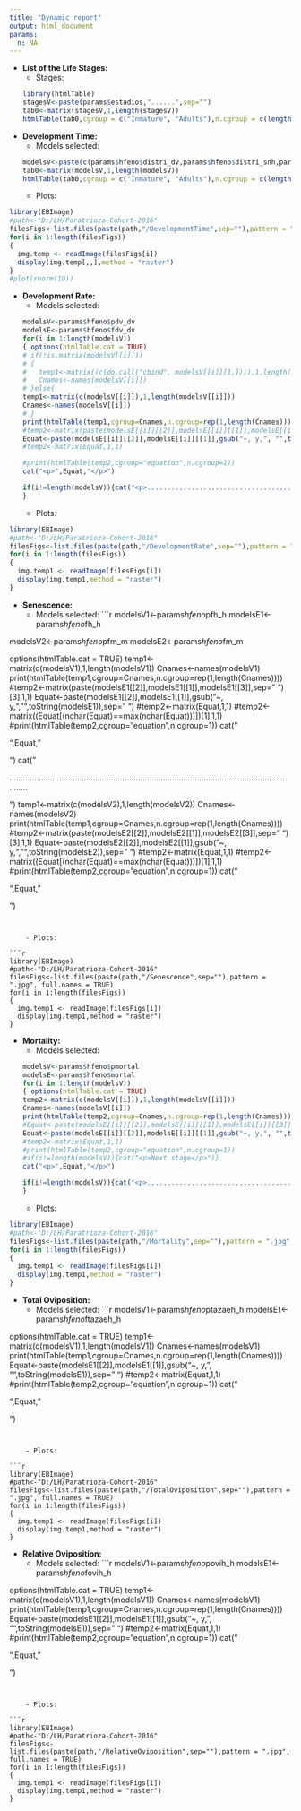 ---
title: "Dynamic report"
output: html_document
params:
  n: NA
---
* __List of the Life Stages:__
    + Stages:
    ```{r html_table1, results='asis', echo=FALSE, message=FALSE}
library(htmlTable)
stagesV<-paste(params$estadios,"......",sep="")
tab0<-matrix(stagesV,1,length(stagesV))
htmlTable(tab0,cgroup = c("Inmature", "Adults"),n.cgroup = c(length(stagesV)-2,2))
```


* __Development Time:__
    + Models selected:
    ```{r html_table2, results='asis', echo=FALSE, message=FALSE}
modelsV<-paste(c(params$hfeno$distri_dv,params$hfeno$distri_snh,params$hfeno$distri_snm),"......",sep="")
tab0<-matrix(modelsV,1,length(modelsV))
htmlTable(tab0,cgroup = c("Inmature", "Adults"),n.cgroup = c(length(modelsV)-2,2))
```
    
    
    - Plots:
    
```{r, echo=FALSE, message=FALSE}
library(EBImage)
#path<-"D:/LH/Paratrioza-Cohort-2016"
filesFigs<-list.files(paste(path,"/DevelopmentTime",sep=""),pattern = ".jpg", full.names = TRUE)
for(i in 1:length(filesFigs))
{
  img.temp <- readImage(filesFigs[i])
  display(img.temp[,,],method = "raster")
}
#plot(rnorm(10))
```


* __Development Rate:__
    + Models selected:
    ```{r html_table3, results='asis', echo=FALSE, message=FALSE, useViewer = FALSE}
modelsV<-params$hfeno$pdv_dv
modelsE<-params$hfeno$fdv_dv
for(i in 1:length(modelsV))
{ options(htmlTable.cat = TRUE)
  # if(!is.matrix(modelsV[[i]]))
  # {
  #   temp1<-matrix((c(do.call("cbind", modelsV[[i]][1,]))),1,length(modelsV[[i]]))
  #   Cnames<-names(modelsV[[i]])
  # }else{
    temp1<-matrix(c(modelsV[[i]]),1,length(modelsV[[i]]))
    Cnames<-names(modelsV[[i]])
  # }
  print(htmlTable(temp1,cgroup=Cnames,n.cgroup=rep(1,length(Cnames))))
  #temp2<-matrix(paste(modelsE[[i]][[2]],modelsE[[i]][[1]],modelsE[[i]][[3]],sep=" ")[3],1,1)
  Equat<-paste(modelsE[[i]][[2]],modelsE[[i]][[1]],gsub("~, y,", "",toString(modelsE[[i]])),sep=" ")
  #temp2<-matrix(Equat,1,1)

  #print(htmlTable(temp2,cgroup="equation",n.cgroup=1))
  cat("<p>",Equat,"</p>")

  if(i!=length(modelsV)){cat("<p>...................................................................................................................................</p>")}
}
```
    
    
    - Plots:
    
```{r, echo=FALSE, message=FALSE}
library(EBImage)
#path<-"D:/LH/Paratrioza-Cohort-2016"
filesFigs<-list.files(paste(path,"/DevelopmentRate",sep=""),pattern = ".jpg", full.names = TRUE)
for(i in 1:length(filesFigs))
{
  img.temp1 <- readImage(filesFigs[i])
  display(img.temp1,method = "raster")
}
```


* __Senescence:__
    + Models selected:
    ```{r html_table4, results='asis', echo=FALSE, message=FALSE, useViewer = FALSE}
modelsV1<-params$hfeno$pfh_h
modelsE1<-params$hfeno$fh_h

modelsV2<-params$hfeno$pfm_m
modelsE2<-params$hfeno$fm_m

options(htmlTable.cat = TRUE)
  temp1<-matrix(c(modelsV1),1,length(modelsV1))
  Cnames<-names(modelsV1)
  print(htmlTable(temp1,cgroup=Cnames,n.cgroup=rep(1,length(Cnames))))
  #temp2<-matrix(paste(modelsE1[[2]],modelsE1[[1]],modelsE1[[3]],sep=" ")[3],1,1)
  Equat<-paste(modelsE1[[2]],modelsE1[[1]],gsub("~, y,", "",toString(modelsE1)),sep=" ")
  #temp2<-matrix(Equat,1,1)
  #temp2<-matrix((Equat[(nchar(Equat)==max(nchar(Equat)))])[1],1,1)
  #print(htmlTable(temp2,cgroup="equation",n.cgroup=1))
    cat("<p>",Equat,"</p>")
  cat("<p>...................................................................................................................................</p>")
  temp1<-matrix(c(modelsV2),1,length(modelsV2))
  Cnames<-names(modelsV2)
  print(htmlTable(temp1,cgroup=Cnames,n.cgroup=rep(1,length(Cnames))))
  #temp2<-matrix(paste(modelsE2[[2]],modelsE2[[1]],modelsE2[[3]],sep=" ")[3],1,1)
  Equat<-paste(modelsE2[[2]],modelsE2[[1]],gsub("~, y,", "",toString(modelsE2)),sep=" ")
  #temp2<-matrix(Equat,1,1)
  #temp2<-matrix((Equat[(nchar(Equat)==max(nchar(Equat)))])[1],1,1)
  #print(htmlTable(temp2,cgroup="equation",n.cgroup=1))
    cat("<p>",Equat,"</p>")
```
    
    
    - Plots:
    
```{r, echo=FALSE, message=FALSE}
library(EBImage)
#path<-"D:/LH/Paratrioza-Cohort-2016"
filesFigs<-list.files(paste(path,"/Senescence",sep=""),pattern = ".jpg", full.names = TRUE)
for(i in 1:length(filesFigs))
{
  img.temp1 <- readImage(filesFigs[i])
  display(img.temp1,method = "raster")
}
```



* __Mortality:__
    + Models selected:
    ```{r html_table5, results='asis', echo=FALSE, message=FALSE, useViewer = FALSE}
modelsV<-params$hfeno$pmortal
modelsE<-params$hfeno$mortal
for(i in 1:length(modelsV))
{ options(htmlTable.cat = TRUE)
    temp2<-matrix(c(modelsV[[i]]),1,length(modelsV[[i]]))
    Cnames<-names(modelsV[[i]])
  print(htmlTable(temp2,cgroup=Cnames,n.cgroup=rep(1,length(Cnames))))
  #Equat<-paste(modelsE[[i]][[2]],modelsE[[i]][[1]],modelsE[[i]][[3]],sep=" ")
  Equat<-paste(modelsE[[i]][[2]],modelsE[[i]][[1]],gsub("~, y,", "",toString(modelsE[[i]])),sep=" ")
  #temp2<-matrix(Equat,1,1)
  #print(htmlTable(temp2,cgroup="equation",n.cgroup=1))
  #if(i!=length(modelsV)){cat("<p>Next stage</p>")}
    cat("<p>",Equat,"</p>")

  if(i!=length(modelsV)){cat("<p>...................................................................................................................................</p>")}
}
```
    
    
    - Plots:
    
```{r, echo=FALSE, message=FALSE}
library(EBImage)
#path<-"D:/LH/Paratrioza-Cohort-2016"
filesFigs<-list.files(paste(path,"/Mortality",sep=""),pattern = ".jpg", full.names = TRUE)
for(i in 1:length(filesFigs))
{
  img.temp1 <- readImage(filesFigs[i])
  display(img.temp1,method = "raster")
}
```


* __Total Oviposition:__
    + Models selected:
    ```{r html_table6, results='asis', echo=FALSE, message=FALSE, useViewer = FALSE}
modelsV1<-params$hfeno$ptazaeh_h
modelsE1<-params$hfeno$ftazaeh_h

options(htmlTable.cat = TRUE)
  temp1<-matrix(c(modelsV1),1,length(modelsV1))
  Cnames<-names(modelsV1)
  print(htmlTable(temp1,cgroup=Cnames,n.cgroup=rep(1,length(Cnames))))
  Equat<-paste(modelsE1[[2]],modelsE1[[1]],gsub("~, y,", "",toString(modelsE1)),sep=" ")
  #temp2<-matrix(Equat,1,1)
  #print(htmlTable(temp2,cgroup="equation",n.cgroup=1))
    cat("<p>",Equat,"</p>")
```
    
    
    - Plots:
    
```{r, echo=FALSE, message=FALSE}
library(EBImage)
#path<-"D:/LH/Paratrioza-Cohort-2016"
filesFigs<-list.files(paste(path,"/TotalOviposition",sep=""),pattern = ".jpg", full.names = TRUE)
for(i in 1:length(filesFigs))
{
  img.temp1 <- readImage(filesFigs[i])
  display(img.temp1,method = "raster")
}
```



* __Relative Oviposition:__
    + Models selected:
    ```{r html_table7, results='asis', echo=FALSE, message=FALSE, useViewer = FALSE}
modelsV1<-params$hfeno$povih_h
modelsE1<-params$hfeno$fovih_h

options(htmlTable.cat = TRUE)
  temp1<-matrix(c(modelsV1),1,length(modelsV1))
  Cnames<-names(modelsV1)
  print(htmlTable(temp1,cgroup=Cnames,n.cgroup=rep(1,length(Cnames))))
  Equat<-paste(modelsE1[[2]],modelsE1[[1]],gsub("~, y,", "",toString(modelsE1)),sep=" ")
  #temp2<-matrix(Equat,1,1)
  #print(htmlTable(temp2,cgroup="equation",n.cgroup=1))
    cat("<p>",Equat,"</p>")

```
    
    
    - Plots:
    
```{r, echo=FALSE, message=FALSE}
library(EBImage)
#path<-"D:/LH/Paratrioza-Cohort-2016"
filesFigs<-list.files(paste(path,"/RelativeOviposition",sep=""),pattern = ".jpg", full.names = TRUE)
for(i in 1:length(filesFigs))
{
  img.temp1 <- readImage(filesFigs[i])
  display(img.temp1,method = "raster")
}
```
